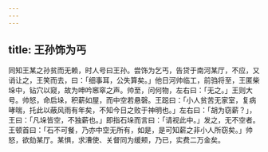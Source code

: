 ```yaml
---
---
---
```

title: 王孙饰为丐
---



同知王某之孙贫而无赖，时人号曰王孙。尝饰为乞丐，告贷于南河某厅，不应，又诮让之，王笑而去，曰：「细事耳，公失算矣。」他日河帅临工，前驺将至，王匿柴垛中，钻穴以窥，故为呻吟窸窣之声。帅至，问何物，左右曰：「无之。」王则大号。帅怒，命启垛，积薪如屋，而中空若悬磬。王跽曰：「小人贫苦无家室，复病哮喘，托此以蔽风雨有年矣，不知今日之败于神明也。」左右曰：「胡为窃薪？」，王曰：「凡垛皆空，不独薪也。」即指石垛而言曰：「请视此中。」发之，无不空者。王顿首曰：「石不可餐，乃亦中空无所有，如是，是可知薪之非小人所窃矣。」帅怒，欲劾某厅。某惧，求漕使、关督同为缓颊，乃已，实费二万金矣。